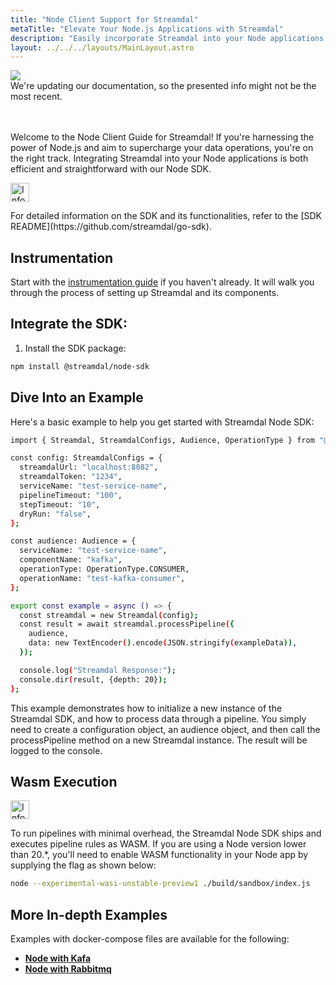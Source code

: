```yaml
---
title: "Node Client Support for Streamdal"
metaTitle: "Elevate Your Node.js Applications with Streamdal"
description: "Easily incorporate Streamdal into your Node applications to enhance your data processing."
layout: ../../../layouts/MainLayout.astro
---
```


<div class="addl-wrapper">
<div class="addl">
<img src={information} class="uimage" />
<div class="addlcontent">
We're updating our documentation, so the presented info might not be the
most recent.
</div>
</div>
</div>

<br />
<br />

Welcome to the Node Client Guide for Streamdal! If you're harnessing the power 
of Node.js and aim to supercharge your data operations, you're on the right 
track. Integrating Streamdal into your Node applications is both efficient and 
straightforward with our Node SDK.

<Notification type="information">
  <img src={info} alt="Information" width="30px" height="30px" />
  <div class="prose-md prose-p:my-2 prose-a:text-purple-dark prose-a:underline">
    <p>For detailed information on the SDK and its functionalities, refer to 
    the [SDK README](https://github.com/streamdal/go-sdk).</p>
  </div>
</Notification>

## Instrumentation

Start with the [instrumentation guide](../../guides/instrumentation) if you 
haven't already. It will walk you through the process of setting up Streamdal 
and its components. 

## Integrate the SDK:

1. Install the SDK package:
```bash
npm install @streamdal/node-sdk
```

## Dive Into an Example
Here's a basic example to help you get started with Streamdal Node SDK:

```bash
import { Streamdal, StreamdalConfigs, Audience, OperationType } from "@streamdal/node-sdk/streamdal.js";

const config: StreamdalConfigs = {
  streamdalUrl: "localhost:8082",
  streamdalToken: "1234",
  serviceName: "test-service-name",
  pipelineTimeout: "100",
  stepTimeout: "10",
  dryRun: "false",
};

const audience: Audience = {
  serviceName: "test-service-name",
  componentName: "kafka",
  operationType: OperationType.CONSUMER,
  operationName: "test-kafka-consumer",
};

export const example = async () => {
  const streamdal = new Streamdal(config);
  const result = await streamdal.processPipeline({
    audience,
    data: new TextEncoder().encode(JSON.stringify(exampleData)),
  });

  console.log("Streamdal Response:");
  console.dir(result, {depth: 20});
};
``` 
This example demonstrates how to initialize a new instance of the Streamdal SDK, and how to process data through a pipeline. You simply need to create a configuration object, an audience object, and then call the processPipeline method on a new Streamdal instance. The result will be logged to the console.

## Wasm Execution

<Notification type="information">
  <img src={info} alt="Information" width="30px" height="30px" />
  <div class="prose-md prose-p:my-2 prose-a:text-purple-dark prose-a:underline">
    <p>
    To run pipelines with minimal overhead, the Streamdal Node SDK ships and executes pipeline rules as 
    <span class="yhighlight">WASM</span>. If you are using a Node version lower than 
    <span class="yhighlight">20.*</span>, you'll need to enable WASM functionality in your Node app by 
    supplying the flag as shown below:
    </p>
  </div>
</Notification>

```bash
node --experimental-wasi-unstable-preview1 ./build/sandbox/index.js
```

## More In-depth Examples

Examples with docker-compose files are available for the following:

 - **[Node with Kafa](https://github.com/streamdal/streamdal-examples/tree/main/kafka/node)**
 - **[Node with Rabbitmq](https://github.com/streamdal/streamdal-examples/tree/main/rabbit/node)**